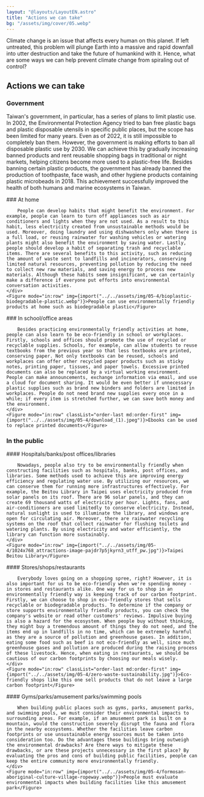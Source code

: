 ```yaml
---
layout: "@layouts/LayoutEN.astro"
title: "Actions we can take"
bg: "/assets/img/cover/05.webp"
---
```



Climate change is an issue that affects every human on this planet. If left untreated, this problem will plunge Earth into a massive and rapid downfall into utter destruction and take the future of humankind with it. Hence, what are some ways we can help prevent climate change from spiraling out of control?

## Actions we can take

### Government

Taiwan's government, in particular, has a series of plans to limit plastic use. In 2002, the Environmental Protection Agency tried to ban free plastic bags and plastic disposable utensils in specific public places, but the scope has been limited for many years. Even as of 2022, it is still impossible to completely ban them. However, the government is making efforts to ban all disposable plastic use by 2030. We can achieve this by gradually increasing banned products and rent reusable shopping bags in traditional or night markets, helping citizens become more used to a plastic-free life. Besides banning certain plastic products, the government has already banned the production of toothpaste, face wash, and other hygiene products containing plastic microbeads in 2018. This achievement successfully improved the health of both humans and marine ecosystems in Taiwan.

<Row>
    <div>
        ### At home

        People can develop habits that might benefit the environment. For example, people can learn to turn off appliances such as air conditioners and lights when they are not used. As a result to this habit, less electricity created from unsustainable methods would be used. Moreover, doing laundry and using dishwashers only when there is a full load, or reusing rainwater for washing vehicles or watering plants might also benefit the environment by saving water. Lastly, people should develop a habit of separating trash and recyclable items. There are several benefits to this activity, such as reducing the amount of waste sent to landfills and incinerators, conserving limited natural resources, preventing pollution by reducing the need to collect new raw materials, and saving energy to process new materials. Although these habits seem insignificant, we can certainly make a difference if everyone put efforts into environmental conversation activities.
    </div>
    <Figure mode="in:row" img={import("../../assets/img/05-4/bioplastic-biodegradable-plastic.webp")}>People can use environmentally friendly products at home such as biodegradable plastic</Figure>
</Row>

<Row classList="mb-3">
    <div>
        ### In school/office areas

        Besides practicing environmentally friendly activities at home, people can also learn to be eco-friendly in school or workplaces. Firstly, schools and offices should promote the use of recycled or recyclable supplies. Schools, for example, can allow students to reuse textbooks from the previous year so that less textbooks are printed, conserving paper. Not only textbooks can be reused, schools and workplaces can offer other recycled paper products such as sticky notes, printing paper, tissues, and paper towels. Excessive printed documents can also be replaced by a virtual working environment. People can make announcements, exchange information via email, and use a cloud for document sharing. It would be even better if unnecessary plastic supplies such as brand new binders and folders are limited in workplaces. People do not need brand new supplies every once in a while; if every item is stretched further, we can save both money and the environment. 
    </div>
    <Figure mode="in:row" classList="order-last md:order-first" img={import("../../assets/img/05-4/download_(1).jpeg")}>Ebooks can be used to replace printed documents</Figure>
</Row>

### In the public

<Row>
    <div>
        #### Hospitals/banks/post offices/libraries

        Nowadays, people also try to be environmentally friendly when constructing facilities such as hospitals, banks, post offices, and libraries. Some methods used to achieve this are improving energy efficiency and regulating water use. By utilizing our resources, we can conserve them for running more infrastructures effectively. For example, the Beitou Library in Taipei uses electricity produced from solar panels on its roof. There are 96 solar panels, and they can create 69 thousand watts of electricity per hour. Lights, fans, and air-conditioners are used limitedly to conserve electricity. Instead, natural sunlight is used to illuminate the library, and windows are open for circulating air. Moreover, there are rainwater recycling systems on the roof that collect rainwater for flushing toilets and watering plants. By using electricity and water efficiently, the library can function more sustainably.
    </div>
    <Figure mode="in:row" img={import("../../assets/img/05-4/1024x768_attractions-image-pajdr7p5jkyrn3_utff_pw.jpg")}>Taipei Beitou Library</Figure>
</Row>
    
<Row>
    <div>
        #### Stores/shops/restaurants
            
        Everybody loves going on a shopping spree, right? However, it is also important for us to be eco-friendly when we're spending money - in stores and restaurants alike. One way for us to shop in an environmentally friendly way is keeping track of our carbon footprint. Firstly, we can choose to shop in eco-friendly stores that sells recyclable or biodegradable products. To determine if the company or store supports environmentally friendly products, you can check the company's website or read other customers' reviews. Impulsive buying is also a hazard for the ecosystem. When people buy without thinking, they might buy a tremendous amount of things they do not need, and the items end up in landfills in no time, which can be extremely harmful as they are a source of pollution and greenhouse gases. In addition, eating some food such as beef is not eco-friendly as well, since much greenhouse gases and pollution are produced during the raising process of these livestock. Hence, when eating in restaurants, we should be cautious of our carbon footprints by choosing our meals wisely.
    </div>
    <Figure mode="in:row" classList="order-last md:order-first" img={import("../../assets/img/05-4/zero-waste-sustainability.jpg")}>Eco-friendly shops like this one sell products that do not leave a large carbon footprint</Figure>
</Row>

<Row>
    <div>
        #### Gyms/parks/amusement parks/swimming pools

        When building public places such as gyms, parks, amusement parks, and swimming pools, we must consider their environmental impacts to surrounding areas. For example, if an amusement park is built on a mountain, would the construction severely disrupt the fauna and flora in the nearby ecosystems. Whether the facilities leave carbon footprints or use unsustainable energy sources must be taken into consideration too. Do the advantages these buildings bring outweigh the environmental drawbacks? Are there ways to mitigate these drawbacks, or are these projects unnecessary in the first place? By evaluating the pros and cons of building public facilities, people can keep the entire community more environmentally friendly. 
    </div>
    <Figure mode="in:row" img={import("../../assets/img/05-4/formosan-aboriginal-culture-village-ropeway.webp")}>People must evaluate environmental impacts when building facilities like this amusement park</Figure>
</Row>
